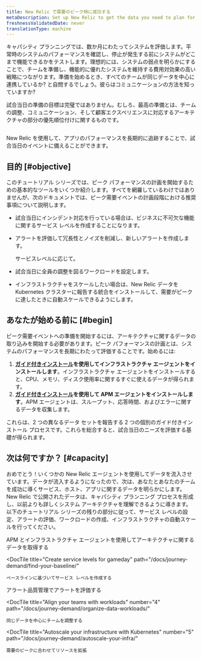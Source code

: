 ```yaml
---
title: New Relic で需要のピーク時に成功する
metaDescription: Set up New Relic to get the data you need to plan for a peak demand event.
freshnessValidatedDate: never
translationType: machine
---
```


キャパシティ プランニングでは、数か月にわたってシステムを評価します。平常時のシステムのパフォーマンスを確認し、停止が発生する前にシステムがどこまで機能できるかをテストします。理想的には、システムの弱点を明らかにすることで、チームを準備し、機能的に優れたシステムを維持する費用対効果の高い戦略につながります。準備を始めるとき、すべてのチームが同じデータを中心に連携しているか? と自問するでしょう。彼らはコミュニケーションの方法を知っていますか?

試合当日の準備の目標は完璧ではありません。むしろ、最高の準備とは、チームの調整、コミュニケーション、そして顧客エクスペリエンスに対応するアーキテクチャの部分の優先順位付けに関するものです。

<img
  title="Peak readiness dashboard"
  alt=""
  src="/images/peak-readiness-dashboard_screenshot-crop_Peak-readiness-dashboard.webp"
/>

<figcaption>
  New Relic を使用して、アプリのパフォーマンスを長期的に追跡することで、試合当日のイベントに備えることができます。
</figcaption>

## 目的 [#objective]

このチュートリアル シリーズでは、ピーク パフォーマンスの計画を開始するための基本的なツールをいくつか紹介します。すべてを網羅しているわけではありませんが、次のドキュメントでは、ピーク需要イベントの計画段階における推奨事項について説明します。

* 試合当日にインシデント対応を行っている場合は、ビジネスに不可欠な機能に関するサービス レベルを作成することになります。

* アラートを評価して冗長性とノイズを削減し、新しいアラートを作成します。

  <InlinePopover type="alerts"/>

  サービスレベルに応じて。

* 試合当日に全員の調整を図るワークロードを設定します。

* インフラストラクチャをスケールしたい場合は、New Relic データを Kubernetes クラスターに報告する統合をインストールして、需要がピークに達したときに自動スケールできるようにします。

## あなたが始める前に [#begin]

ピーク需要イベントへの準備を開始するには、アーキテクチャに関するデータの取り込みを開始する必要があります。ピーク パフォーマンスの計画とは、システムのパフォーマンスを長期にわたって評価することです。始めるには:

1. **[ガイド付きインストール](https://one.newrelic.com/nr1-core?state=3a7ae2fd-163d-77a7-9372-b4764acf286e)を使用してインフラストラクチャ エージェントをインストールします**。インフラストラクチャ エージェントをインストールすると、CPU、メモリ、ディスク使用率に関するすぐに使えるデータが得られます。
2. **[ガイド付きインストール](https://one.newrelic.com/nr1-core?state=b3815b2d-8711-4418-335b-a9cac0468fe3)を使用して APM エージェントをインストールします**。APM エージェントは、スループット、応答時間、およびエラーに関するデータを収集します。

これらは、2 つの異なるデータ セットを報告する 2 つの個別のガイド付きインストール プロセスです。これらを総合すると、試合当日のニーズを評価する基礎が得られます。

## 次は何ですか？ [#capacity]

おめでとう！いくつかの New Relic エージェントを使用してデータを流入させています。データが流入するようになったので、次は、あなたとあなたのチームを成功に導くサービス、ホスト、アプリに関するデータを明らかにします。New Relic で公開されたデータは、キャパシティ プランニング プロセスを形成し、以前よりも詳しくシステム アーキテクチャを理解できるように導きます。以下のチュートリアル シリーズの残りの部分に従って、サービス レベルの設定、アラートの評価、ワークロードの作成、インフラストラクチャの自動スケールを行ってください。

<DocTiles numbered>
  <DocTile
    title="Get started"
    path="/docs/journey-demand/get-started"
    label={{text: "You are here", color: "orange"}}
  >
    APM とインフラストラクチャ エージェントを使用してアーキテクチャに関するデータを取得する
  </DocTile>

  <DocTile
    title="Create service levels for gameday"
    path="/docs/journey-demand/find-your-baseline/"
  >
    ベースラインに基づいてサービス レベルを作成する
  </DocTile>
</DocTiles>

<DocTiles>
  <DocTile
    title="Reduce noise with quality alerts"
    number="3"
    path="/docs/journey-demand/create-quality-alerts/"
  >
    アラート品質管理でアラートを評価する
  </DocTile>

  <DocTile
    title="Align your teams with workloads"
    number="4"
    path="/docs/journey-demand/organize-data-workloads/"
  >
    同じデータを中心にチームを調整する
  </DocTile>

  <DocTile
    title="Autoscale your infrastructure with Kubernetes"
    number="5"
    path="/docs/journey-demand/autoscale-your-infra/"
  >
    需要のピークに合わせてリソースを拡張
  </DocTile>
</DocTiles>
